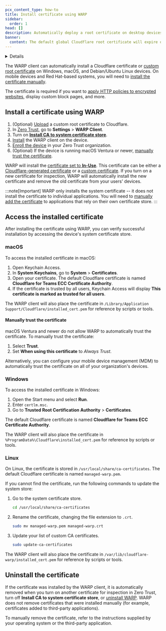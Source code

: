 ```yaml
---
pcx_content_type: how-to
title: Install certificate using WARP
sidebar:
  order: 1
head: []
description: Automatically deploy a root certificate on desktop devices.
banner:
  content: The default global Cloudflare root certificate will expire on 2025-02-02. If you installed the default Cloudflare certificate before 2024-17-10, you must <a href="#generate-a-cloudflare-root-certificate">generate a new certificate</a> and activate it for your Zero Trust organization to avoid inspection errors.
---
```



<Details header="Feature availability">

| [WARP modes](/cloudflare-one/connections/connect-devices/warp/configure-warp/warp-modes/) | [Zero Trust plans](https://www.cloudflare.com/teams-pricing/) |
| ----------------------------------------------------------------------------------------- | ------------------------------------------------------------- |
| All modes                                                                                 | All plans                                                     |

| System              | Availability | Minimum WARP version |
| ------------------- | ------------ | -------------------- |
| Windows             | ✅           | 2023.3.381.0         |
| macOS               | ✅           | 2023.3.381.0         |
| Linux <sup>\*</sup> | ✅           | 2023.3.381.0         |
| iOS                 | ❌           |                      |
| Android             | ❌           |                      |
| ChromeOS            | ❌           |                      |

<sup>*</sup> Only supported on Debian-based systems.
</Details>

The WARP client can automatically install a Cloudflare certificate or [custom root certificate](/cloudflare-one/connections/connect-devices/warp/user-side-certificates/custom-certificate/) on Windows, macOS, and Debian/Ubuntu Linux devices. On mobile devices and Red Hat-based systems, you will need to [install the certificate manually](/cloudflare-one/connections/connect-devices/warp/user-side-certificates/manual-deployment/).

The certificate is required if you want to [apply HTTP policies to encrypted websites](/cloudflare-one/policies/gateway/http-policies/tls-decryption/), display custom block pages, and more.

## Install a certificate using WARP

1. (Optional) [Upload](/cloudflare-one/connections/connect-devices/warp/user-side-certificates/custom-certificate/) a custom root certificate to Cloudflare.
2. In [Zero Trust](https://one.dash.cloudflare.com/), go to **Settings** > **WARP Client**.
3. Turn on [**Install CA to system certificate store**](/cloudflare-one/connections/connect-devices/warp/configure-warp/warp-settings/#install-ca-to-system-certificate-store).
4. [Install](/cloudflare-one/connections/connect-devices/warp/download-warp/) the WARP client on the device.
5. [Enroll the device](/cloudflare-one/connections/connect-devices/warp/deployment/manual-deployment/) in your Zero Trust organization.
6. (Optional) If the device is running macOS Ventura or newer, [manually trust the certificate](#manually-trust-the-certificate).

WARP will install the [certificate set to **In-Use**](/cloudflare-one/connections/connect-devices/warp/user-side-certificates/#certificate-status). This certificate can be either a [Cloudflare-generated certificate](/cloudflare-one/connections/connect-devices/warp/user-side-certificates/#generate-a-cloudflare-root-certificate) or a [custom certificate](/cloudflare-one/connections/connect-devices/warp/user-side-certificates/custom-certificate/). If you turn on a new certificate for inspection, WARP will automatically install the new certificate and remove the old certificate from your users' devices.

:::note[Important]
WARP only installs the system certificate -- it does not install the certificate to individual applications. You will need to [manually add the certificate](/cloudflare-one/connections/connect-devices/warp/user-side-certificates/manual-deployment/#add-the-certificate-to-applications) to applications that rely on their own certificate store.
:::

## Access the installed certificate

After installing the certificate using WARP, you can verify successful installation by accessing the device's system certificate store.

### macOS

To access the installed certificate in macOS:

1. Open Keychain Access.
2. In **System Keychains**, go to **System** > **Certificates**.
3. Open your certificate. The default Cloudflare certificate is named **Cloudflare for Teams ECC Certificate Authority**.
4. If the certificate is trusted by all users, Keychain Access will display **This certificate is marked as trusted for all users**.

The WARP client will also place the certificate in `/Library/Application Support/Cloudflare/installed_cert.pem` for reference by scripts or tools.

#### Manually trust the certificate

macOS Ventura and newer do not allow WARP to automatically trust the certificate. To manually trust the certificate:

1. Select **Trust**.
2. Set **When using this certificate** to _Always Trust_.

Alternatively, you can configure your mobile device management (MDM) to automatically trust the certificate on all of your organization's devices.

### Windows

To access the installed certificate in Windows:

1. Open the Start menu and select **Run**.
2. Enter `certlm.msc`.
3. Go to **Trusted Root Certification Authority** > **Certificates**.

The default Cloudflare certificate is named **Cloudflare for Teams ECC Certificate Authority**.

The WARP client will also place the certificate in `%ProgramData%\Cloudflare\installed_cert.pem` for reference by scripts or tools.

### Linux

On Linux, the certificate is stored in `/usr/local/share/ca-certificates`. The default Cloudflare certificate is named `managed-warp.pem`.

If you cannot find the certificate, run the following commands to update the system store:

1. Go to the system certificate store.

   ```sh
   cd /usr/local/share/ca-certificates
   ```

2. Rename the certificate, changing the file extension to `.crt`.

   ```sh
   sudo mv managed-warp.pem managed-warp.crt
   ```

3. Update your list of custom CA certificates.

   ```sh
   sudo update-ca-certificates
   ```

The WARP client will also place the certificate in `/var/lib/cloudflare-warp/installed_cert.pem` for reference by scripts or tools.

## Uninstall the certificate

If the certificate was installed by the WARP client, it is automatically removed when you turn on another certificate for inspection in Zero Trust, turn off **Install CA to system certificate store**, or [uninstall WARP](/cloudflare-one/connections/connect-devices/warp/remove-warp/). WARP does not remove certificates that were installed manually (for example, certificates added to third-party applications).

To manually remove the certificate, refer to the instructions supplied by your operating system or the third-party application.
